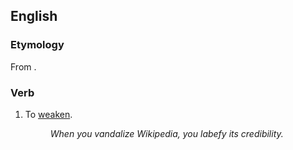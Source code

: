 ==English==

===Etymology===
From {{etyl|la|en}} {{term|labefacere|lang=la}}.

===Verb===
{{en-verb|labefies|labifying|labefied}}

# {{context|obsolete|rare|lang=en}} To [[weaken]].
#: ''When you vandalize Wikipedia, you labefy its credibility.''